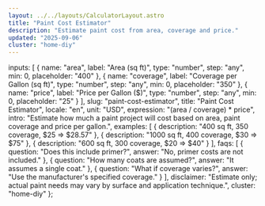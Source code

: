 ```yaml
---
layout: ../../layouts/CalculatorLayout.astro
title: "Paint Cost Estimator"
description: "Estimate paint cost from area, coverage and price."
updated: "2025-09-06"
cluster: "home-diy"
---
```



  inputs: [
    { name: "area", label: "Area (sq ft)", type: "number", step: "any", min: 0, placeholder: "400" },
    { name: "coverage", label: "Coverage per Gallon (sq ft)", type: "number", step: "any", min: 0, placeholder: "350" },
    { name: "price", label: "Price per Gallon ($)", type: "number", step: "any", min: 0, placeholder: "25" }
  ],
  slug: "paint-cost-estimator",
  title: "Paint Cost Estimator",
  locale: "en",
  unit: "USD",
  expression: "(area / coverage) * price",
  intro: "Estimate how much a paint project will cost based on area, paint coverage and price per gallon.",
  examples: [
    { description: "400 sq ft, 350 coverage, $25 ⇒ $28.57" },
    { description: "1000 sq ft, 400 coverage, $30 ⇒ $75" },
    { description: "600 sq ft, 300 coverage, $20 ⇒ $40" }
  ],
  faqs: [
    { question: "Does this include primer?", answer: "No, primer costs are not included." },
    { question: "How many coats are assumed?", answer: "It assumes a single coat." },
    { question: "What if coverage varies?", answer: "Use the manufacturer's specified coverage." }
  ],
  disclaimer: "Estimate only; actual paint needs may vary by surface and application technique.",
  cluster: "home-diy"
};

<Calculator schema={schema} />
